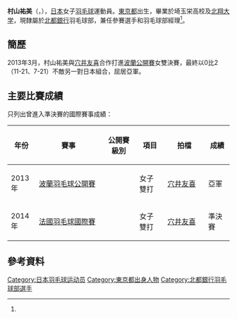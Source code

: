 {{noteTA|G1=Badminton}}
{{Infobox 羽球選手
| playername              = {{lang|ja|<small>むらやま ゆみ</small><br/><big>村山 祐美</big>}}<br/><small>({{lang|en|Murayama Yumi}})</small>
| image                   = 
| size                    = 
| caption                 = 
| birth_name              = 
| date_of_birth           = {{birth_date_and_age|1988|10|22}}<ref name="北都銀行">[http://hokutobadmintonclub.jp/config/wp-content/themes/hokutobadmintonclub/images/member_more_07.png 北都銀行バドミントン部 選手紹介 No.7  村山　祐美　　Yumi Murayama] {{Wayback|url=http://hokutobadmintonclub.jp/config/wp-content/themes/hokutobadmintonclub/images/member_more_07.png |date=20161010043205 }}{{ja}}</ref>
| place_of_birth          = {{JPN}}[[東京都|東京都]]<ref name="北都銀行"/>
| height                  = {{height|m=1.64}}<ref name="北都銀行"/>
| weight                  = 
| event                   = 女子雙打
| country                 = {{JPN}}
| years_started           = 
| handedness              = 右手
| coach                   = 
| highest_ranking         = 第169位（女雙-[[穴井友喜|穴井友喜]]）
| date_of_highest_ranking = 2014年6月19日<ref name="highest-ranking">[http://bwfcontent.tournamentsoftware.com/ranking/player.aspx?id=7314&player=388549 BWF World Ranking - Ranking of Yumi MURAYAMA (87459)]{{en}}</ref>
| current_ranking         = 第175位（女雙-[[穴井友喜|穴井友喜]]）
| date_of_current_ranking = 2014年7月31日<ref>[http://bwfcontent.tournamentsoftware.com/ranking/category.aspx?id=7314&category=475 BWF World Ranking - BWF世界排名榜 (7/13/2014) - Women's doubles]{{en}}</ref>
| played                  = 7勝–5負（女雙）
| titles                  = 
| bwf_profile             = 57E7786B-DDD7-4779-9696-7C20C1665736
| bwf_id                  = 87459
| updated                 = 2014年8月1日
}}
{{MedalTableTop}}
{{MedalSport | 女子[[羽毛球|羽毛球]]}}
{{MedalCountry | {{JPN}}}}
{{MedalBottom}}
'''村山祐美'''（{{jpn|j=村山 祐美|kn=むらやま ゆみ|rm=Murayama Yumi}}，{{bd|1988年|10月22日}}），[[日本|日本]]女子[[羽毛球|羽毛球]]運動員。[[東京都|東京都]]出生，畢業於埼玉栄高校及[[北翔大学|北翔大学]]，現隸屬於[[北都銀行|北都銀行]]羽毛球部，兼任參賽選手和羽毛球部經理<ref name="北都銀行"/>。

==簡歷==
2013年3月，村山祐美與[[穴井友喜|穴井友喜]]合作打進[[2013年波蘭羽毛球公開賽|波蘭公開賽]]女雙決賽，最終以0比2（11-21、7-21）不敵另一對日本組合，屈居亞軍。

==主要比賽成績==
只列出曾進入準決賽的國際賽事成績：
{| class=wikitable style="text-align:center; font-size:small;" 
!width="50"|年份
!width="180"|賽事
!width="80"|公開賽級別
!width="60"|項目
!width="100"|拍檔
!width="50"|成績
|-
!rowspan="1"|2013年
|[[2013年波蘭羽毛球公開賽|波蘭羽毛球公開賽]]
|{{BWFIC}}
|女子雙打
|[[穴井友喜|穴井友喜]]
|bgcolor="silver"|亞軍
|-
!rowspan="1"|2014年
|[[2014年法國羽毛球國際賽|法國羽毛球國際賽]]
|{{BWFIC}}
|女子雙打
|[[穴井友喜|穴井友喜]]
|bgcolor="#b8860b"|準決賽
|}
{{BWF賽事級別索引}}

==參考資料==
{{Reflist}}

{{DEFAULTSORT:MURAYAMA, Yumi}}
[[Category:日本羽毛球运动员|Category:日本羽毛球运动员]]
[[Category:東京都出身人物|Category:東京都出身人物]]
[[Category:北都銀行羽毛球部選手|Category:北都銀行羽毛球部選手]]